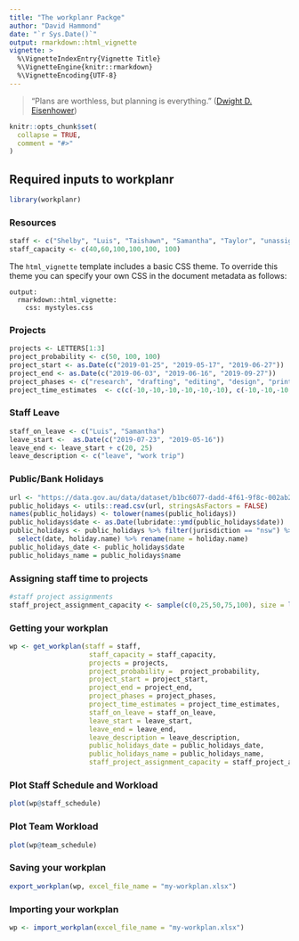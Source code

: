 ```yaml
---
title: "The workplanr Packge"
author: "David Hammond"
date: "`r Sys.Date()`"
output: rmarkdown::html_vignette
vignette: >
  %\VignetteIndexEntry{Vignette Title}
  %\VignetteEngine{knitr::rmarkdown}
  %\VignetteEncoding{UTF-8}
---
```


> "Plans are worthless, but planning is everything."
([Dwight D. Eisenhower](https://quoteinvestigator.com/2017/11/18/planning/))

```r
knitr::opts_chunk$set(
  collapse = TRUE,
  comment = "#>"
)
```

## Required inputs to workplanr

```r
library(workplanr)
```

### Resources

```r
staff <- c("Shelby", "Luis", "Taishawn", "Samantha", "Taylor", "unassigned")
staff_capacity <- c(40,60,100,100,100, 100)
```

The `html_vignette` template includes a basic CSS theme. To override this theme you can specify your own CSS in the document metadata as follows:

    output: 
      rmarkdown::html_vignette:
        css: mystyles.css

### Projects

```r
projects <- LETTERS[1:3]
project_probability <- c(50, 100, 100)
project_start <- as.Date(c("2019-01-25", "2019-05-17", "2019-06-27"))
project_end <- as.Date(c("2019-06-03", "2019-06-16", "2019-09-27"))
project_phases <- c("research", "drafting", "editing", "design", "print", "events")
project_time_estimates  <- c(c(-10,-10,-10,-10,-10,-10), c(-10,-10,-10,-10,-10,-10), c(-10,-10,-10,10,10,10)) 
```
### Staff Leave

```r
staff_on_leave <- c("Luis", "Samantha")
leave_start <-  as.Date(c("2019-07-23", "2019-05-16"))
leave_end <- leave_start + c(20, 25)
leave_description <- c("leave", "work trip")
```


### Public/Bank Holidays

```r
url <- "https://data.gov.au/data/dataset/b1bc6077-dadd-4f61-9f8c-002ab2cdff10/resource/31eec35e-1de6-4f04-9703-9be1d43d405b/download/australian_public_holidays_2019.csv"
public_holidays <- utils::read.csv(url, stringsAsFactors = FALSE)
names(public_holidays) <- tolower(names(public_holidays))
public_holidays$date <- as.Date(lubridate::ymd(public_holidays$date))
public_holidays <- public_holidays %>% filter(jurisdiction == "nsw") %>%
  select(date, holiday.name) %>% rename(name = holiday.name)
public_holidays_date <- public_holidays$date
public_holidays_name = public_holidays$name
```


### Assigning staff time to projects

```r
#staff project assignments
staff_project_assignment_capacity <- sample(c(0,25,50,75,100), size = length(projects)*length(project_phases)*length(staff), replace = T)
```

### Getting your workplan

```r
wp <- get_workplan(staff = staff, 
                    staff_capacity = staff_capacity,
                    projects = projects, 
                    project_probability =  project_probability, 
                    project_start = project_start, 
                    project_end = project_end, 
                    project_phases = project_phases, 
                    project_time_estimates = project_time_estimates, 
                    staff_on_leave = staff_on_leave, 
                    leave_start = leave_start, 
                    leave_end = leave_end, 
                    leave_description = leave_description, 
                    public_holidays_date = public_holidays_date,
                    public_holidays_name = public_holidays_name,
                    staff_project_assignment_capacity = staff_project_assignment_capacity)
```

### Plot Staff Schedule and Workload
```r
plot(wp@staff_schedule)
```

### Plot Team Workload
```r
plot(wp@team_schedule)
```

### Saving your workplan

```r
export_workplan(wp, excel_file_name = "my-workplan.xlsx")
```

### Importing your workplan

```r
wp <- import_workplan(excel_file_name = "my-workplan.xlsx")
```



